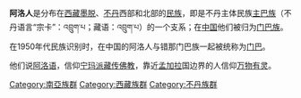 {{expand|time=2011-05-09T09:02:05+00:00}}
{{unreferenced|time=2011-05-09T09:02:05+00:00}}

'''阿洛人'''是分布在[[西藏|西藏]][[墨脱|墨脱]]、[[不丹|不丹]]西部和北部的[[民族|民族]]，即是不丹主体民族[[主巴族|主巴族]]（不丹语言“宗卡”：འབྲུག་པ；藏语：འབྲུག་པ）的一个支系；在[[中国|中国]]他们被归为[[门巴族|门巴族]]。在1950年代民族识别时，在中国的阿洛人与错那门巴族一起被统称为[[门巴|门巴]]。
 
他们说[[阿洛语|阿洛语]]，信仰[[宁玛派|宁玛派]][[藏传佛教|藏传佛教]]，靠近[[孟加拉|孟加拉]]国边界的人信仰[[万物有灵|万物有灵]]。

{{南亞人物小作品}}

[[Category:南亞族群|Category:南亞族群]]
[[Category:西藏族群|Category:西藏族群]]
[[Category:不丹族群|Category:不丹族群]]